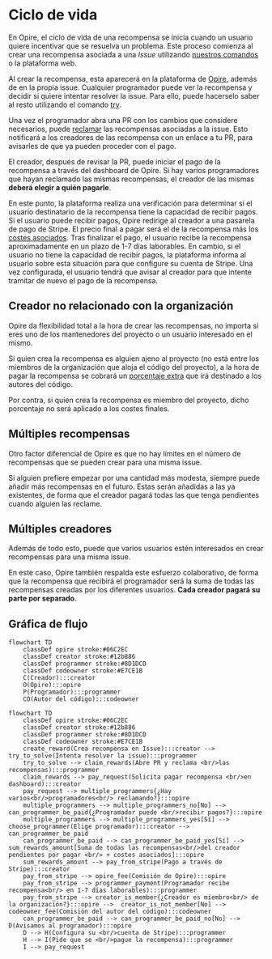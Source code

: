 # Ciclo de vida

En Opire, el ciclo de vida de una recompensa se inicia cuando un usuario quiere incentivar que se resuelva un problema. Este proceso comienza al crear una recompensa asociada a una *Issue* utilizando [nuestros comandos](/es/overview/commands#crear-recompensa) o la plataforma web.

Al crear la recompensa, esta aparecerá en la plataforma de [Opire](https://app.opire.dev), además de en la propia issue. Cualquier programador puede ver la recompensa y decidir si quiere intentar resolver la issue. Para ello, puede hacerselo saber al resto utilizando el comando [try](/es/overview/commands#intentar-resolver-la-issue).

Una vez el programador abra una PR con los cambios que considere necesarios, puede [reclamar](/es/overview/commands#reclamar-las-recompensas-asociadas-a-una-issue) las recompensas asociadas a la issue. Esto notificará a los creadores de las recompensa con un enlace a tu PR, para avisarles de que ya pueden proceder con el pago. 

El creador, después de revisar la PR, puede iniciar el pago de la recompensa a través del dashboard de Opire. Si hay varios programadores que hayan reclamado las mismas recompensas, el creador de las mismas **deberá elegir a quién pagarle**.

En este punto, la plataforma realiza una verificación para determinar si el usuario destinatario de la recompensa tiene la capacidad de recibir pagos. Si el usuario puede recibir pagos, Opire redirige al creador a una pasarela de pago de Stripe. El precio final a pagar será el de la recompensa más los [costes asociados](/es/rewards/pricing#precio-mínimo-y-costes). Tras finalizar el pago, el usuario recibe la recompensa aproximadamente en un plazo de 1-7 días laborables. En cambio, si el usuario no tiene la capacidad de recibir pagos, la plataforma informa al usuario sobre esta situación para que configure su cuenta de Stripe. Una vez configurada, el usuario tendrá que avisar al creador para que intente tramitar de nuevo el pago de la recompensa.

## Creador no relacionado con la organización

Opire da flexibilidad total a la hora de crear las recompensas, no importa si eres uno de los mantenedores del proyecto o un usuario interesado en el mismo. 

Si quien crea la recompensa es alguien ajeno al proyecto (no está entre los miembros de la organización que aloja el código del proyecto), a la hora de pagar la recompensa se cobrará un [porcentaje extra](/es/rewards/pricing#porcentaje-para-el-autor-del-código) que irá destinado a los autores del código.

Por contra, si quien crea la recompensa es miembro del proyecto, dicho porcentaje no será aplicado a los costes finales.

## Múltiples recompensas

Otro factor diferencial de Opire es que no hay límites en el número de recompensas que se pueden crear para una misma issue.

Si alguien prefiere empezar por una cantidad más modesta, siempre puede añadir más recompensas en el futuro. Estas serán añadidas a las ya existentes, de forma que el creador pagará todas las que tenga pendientes cuando alguien las reclame. 

## Múltiples creadores

Además de todo esto, puede que varios usuarios estén interesados en crear recompensas para una misma issue.

En este caso, Opire también respalda este esfuerzo colaborativo, de forma que la recompensa que recibirá el programador será la suma de todas las recompensas creadas por los diferentes usuarios. **Cada creador pagará su parte por separado**.

## Gráfica de flujo

```mermaid
flowchart TD
    classDef opire stroke:#06C2EC
    classDef creator stroke:#12b886
    classDef programmer stroke:#8D1DCD
    classDef codeowner stroke:#E7CE1B
    C(Creador):::creator
    O(Opire):::opire
    P(Programador):::programmer
    CO(Autor del código):::codeowner
```

```mermaid
flowchart TD
    classDef opire stroke:#06C2EC
    classDef creator stroke:#12b886
    classDef programmer stroke:#8D1DCD
    classDef codeowner stroke:#E7CE1B
    create_reward(Crea recompensa en Issue):::creator --> try_to_solve(Intenta resolver la issue):::programmer
    try_to_solve --> claim_rewards(Abre PR y reclama <br/>las recompensas):::programmer
    claim_rewards --> pay_request(Solicita pagar recompensa <br/>en dashboard):::creator
    pay_request --> multiple_programmers{¿Hay varios<br/>programadores<br/> reclamando?}:::opire
    multiple_programmers --> multiple_programmers_no[No] --> can_programmer_be_paid{¿Programador puede <br/>recibir pagos?}:::opire
    multiple_programmers --> multiple_programmers_yes[Sí] --> choose_programmer(Elige programador):::creator --> can_programmer_be_paid
    can_programmer_be_paid --> can_programmer_be_paid_yes[Sí] --> sum_rewards_amount[Suma de todas las recompensas<br/>del creador pendientes por pagar <br/> + costes asociados]:::opire
    sum_rewards_amount --> pay_from_stripe(Pago a través de Stripe):::creator
    pay_from_stripe --> opire_fee(Comisión de Opire):::opire
    pay_from_stripe --> programmer_payment(Programador recibe recompensa<br/> en 1-7 días laborables):::programmer
    pay_from_stripe --> creator_is_member{¿Creador es miembro<br/> de la organización?}:::opire -->  creator_is_not_member[No] --> codeowner_fee(Comisión del autor del código):::codeowner
    can_programmer_be_paid --> can_programmer_be_paid_no[No] --> D(Avisamos al programador):::opire
    D --> H(Configura su <br/>cuenta de Stripe):::programmer
    H --> I(Pide que se <br/>pague la recompensa):::programmer
    I --> pay_request
```